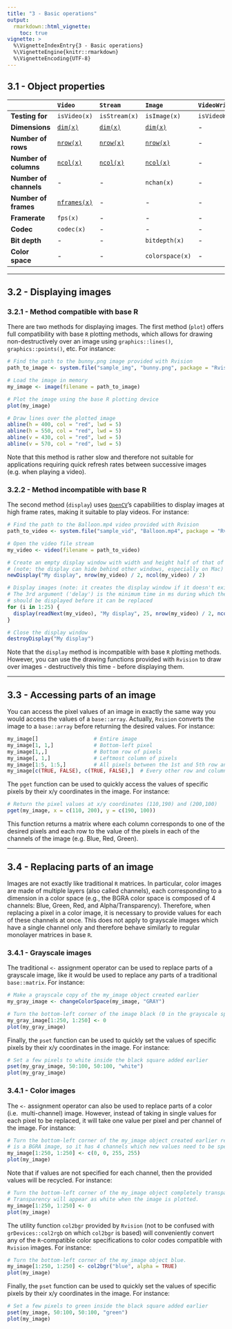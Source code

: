 ```yaml
---
title: "3 - Basic operations"
output: 
  rmarkdown::html_vignette:
    toc: true
vignette: >
  %\VignetteIndexEntry{3 - Basic operations}
  %\VignetteEngine{knitr::rmarkdown}
  %\VignetteEncoding{UTF-8}
---
```


## 3.1 - Object properties

|     | `Video` | `Stream` | `Image` | `VideoWriter` |
|:--- |:------- |:-------- |:------- |:------------- |
| **Testing for** | `isVideo(x)` | `isStream(x)` | `isImage(x)` | `isVideoWriter(x)` |
| **Dimensions** | <code>[dim(x)](../reference/dim.Rcpp_Video.html)</code> | <code>[dim(x)](../reference/dim.Rcpp_Stream.html)</code> | <code>[dim(x)](../reference/dim.Rcpp_Image.html)</code> | - |
| **Number of rows** | <code>[nrow(x)](../reference/video_dimensions.html)</code> | <code>[nrow(x)](../reference/stream_dimensions.html)</code> | <code>[nrow(x)](../reference/nrow.Rcpp_Image.html)</code> | - |
| **Number of columns** | <code>[ncol(x)](../reference/video_dimensions.html)</code> | <code>[ncol(x)](../reference/stream_dimensions.html)</code> | <code>[ncol(x)](../reference/nrow.Rcpp_Image.html)</code> | - |
| **Number of channels** | - | - | `nchan(x)` | - |
| **Number of frames** | <code>[nframes(x)](../reference/video_dimensions.html)</code> | - | - | - |
| **Framerate** | `fps(x)` | - | - | - |
| **Codec** | `codec(x)` | - | - | - |
| **Bit depth** | - | - | `bitdepth(x)` | - |
| **Color space** | - | - | `colorspace(x)` | - |

---

## 3.2 - Displaying images

### 3.2.1 - Method compatible with base R

There are two methods for displaying images. The first method (`plot`) offers 
full compatibility with base `R` plotting methods, which allows for drawing 
non-destructively over an image using `graphics::lines()`, `graphics::points()`, 
etc. For instance: 

```r
# Find the path to the bunny.png image provided with Rvision
path_to_image <- system.file("sample_img", "bunny.png", package = "Rvision")

# Load the image in memory
my_image <- image(filename = path_to_image)

# Plot the image using the base R plotting device
plot(my_image)

# Draw lines over the plotted image
abline(h = 400, col = "red", lwd = 5)
abline(h = 550, col = "red", lwd = 5)
abline(v = 430, col = "red", lwd = 5)
abline(v = 570, col = "red", lwd = 5)
```

Note that this method is rather slow and therefore not suitable for applications 
requiring quick refresh rates between successive images (e.g. when playing a 
video). 

### 3.2.2 - Method incompatible with base R

The second method (`display`) uses [`OpenCV`](http://opencv.org/)'s capabilities 
to display images at high frame rates, making it suitable to play videos. For 
instance: 

```r
# Find the path to the Balloon.mp4 video provided with Rvision
path_to_video <- system.file("sample_vid", "Balloon.mp4", package = "Rvision")

# Open the video file stream
my_video <- video(filename = path_to_video)

# Create an empty display window with width and height half of that of the video 
# (note: the display can hide behind other windows, especially on Mac)
newDisplay("My display", nrow(my_video) / 2, ncol(my_video) / 2) 

# Display images (note: it creates the display window if it doesn't exist yet)
# The 3rd argument ('delay') is the minimum time in ms during which the image 
# should be displayed before it can be replaced
for (i in 1:25) {
  display(readNext(my_video), "My display", 25, nrow(my_video) / 2, ncol(my_video) / 2)
}

# Close the display window
destroyDisplay("My display")
```

Note that the `display` method is incompatible with base `R` plotting methods. 
However, you can use the drawing functions provided with `Rvision` to draw over 
images - destructively this time - before displaying them.

---

## 3.3 - Accessing parts of an image

You can access the pixel values of an image in exactly the same way you would 
access the values of a `base::array`. Actually, `Rvision` converts the image to 
a `base::array` before returning the desired values. For instance: 

```r
my_image[]                  # Entire image
my_image[1, 1,]             # Bottom-left pixel
my_image[1,,]               # Bottom row of pixels
my_image[, 1,]              # Leftmost column of pixels
my_image[1:5, 1:5,]         # All pixels between the 1st and 5th row and column
my_image[c(TRUE, FALSE), c(TRUE, FALSE),]  # Every other row and column of pixels
```

The `pget` function can be used to quickly access the values of specific pixels
by their x/y coordinates in the image. For instance:

```r
# Return the pixel values at x/y coordinates (110,190) and (200,100)
pget(my_image, x = c(110, 200), y = c(190, 100))
```

This function returns a matrix where each column corresponds to one of the 
desired pixels and each row to the value of the pixels in each of the channels 
of the image (e.g. Blue, Red, Green).

---

## 3.4 - Replacing parts of an image

Images are not exactly like traditional `R` matrices. In particular, color 
images are made of multiple layers (also called channels), each corresponding to 
a dimension in a color space (e.g., the BGRA color space is composed of 4 
channels: Blue, Green, Red, and Alpha/Transparency). Therefore, when replacing a
pixel in a color image, it is necessary to provide values for each of these 
channels at once. This does not apply to grayscale images which have a single 
channel only and therefore behave similarly to regular monolayer matrices in 
base `R`. 

### 3.4.1 - Grayscale images

The traditional `<-` assignment operator can be used to replace parts of a 
grayscale image, like it would be used to replace any parts of a traditional 
`base::matrix`. For instance:

```r
# Make a grayscale copy of the my_image object created earlier
my_gray_image <- changeColorSpace(my_image, "GRAY")

# Turn the bottom-left corner of the image black (0 in the grayscale space)
my_gray_image[1:250, 1:250] <- 0  
plot(my_gray_image)
```

Finally, the `pset` function can be used to quickly set the values of specific 
pixels by their x/y coordinates in the image. For instance:

```r
# Set a few pixels to white inside the black square added earlier
pset(my_gray_image, 50:100, 50:100, "white")
plot(my_gray_image)
```

### 3.4.1 - Color images

The `<-` assignment operator can also be used to replace parts of a color (i.e. 
multi-channel) image. However, instead of taking in single values for each pixel
to be replaced, it will take one value per pixel and per channel of the image. 
For instance: 

```r
# Turn the bottom-left corner of the my_image object created earlier red. This 
# is a BGRA image, so it has 4 channels which new values need to be specified.
my_image[1:250, 1:250] <- c(0, 0, 255, 255) 
plot(my_image)
```

Note that if values are not specified for each channel, then the provided values
will be recycled. For instance:

```r
# Turn the bottom-left corner of the my_image object completely transparent. 
# Transparency will appear as white when the image is plotted. 
my_image[1:250, 1:250] <- 0
plot(my_image)
```

The utility function `col2bgr` provided by `Rvision` (not to be confused with 
`grDevices::col2rgb` on which `col2bgr` is based) will conveniently convert any 
of the `R`-compatible color specifications to color codes compatible with 
`Rvision` images. For instance: 

```r
# Turn the bottom-left corner of the my_image object blue. 
my_image[1:250, 1:250] <- col2bgr("blue", alpha = TRUE)
plot(my_image)
```

Finally, the `pset` function can be used to quickly set the values of specific 
pixels by their x/y coordinates in the image. For instance:

```r
# Set a few pixels to green inside the black square added earlier
pset(my_image, 50:100, 50:100, "green")
plot(my_image)
```
